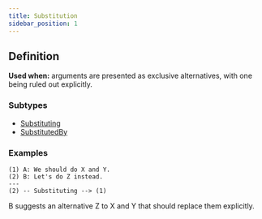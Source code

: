 ```yaml
---
title: Substitution
sidebar_position: 1
---
```


## Definition

**Used when:** arguments are presented as exclusive alternatives, with one being ruled out explicitly.

### Subtypes
- [Substituting](./substituting.mdx)
- [SubstitutedBy](./substitutedby.mdx)

### Examples

```
(1) A: We should do X and Y.
(2) B: Let's do Z instead.
---
(2) -- Substituting --> (1)
```
B suggests an alternative Z to X and Y that should replace them explicitly.